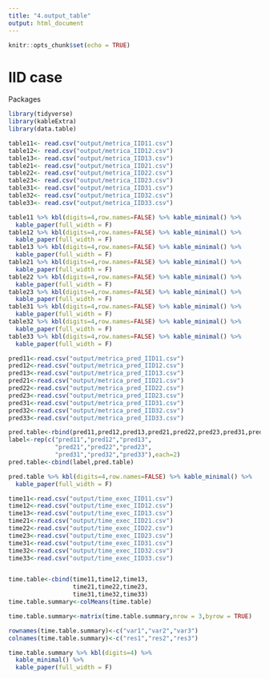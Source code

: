 ```yaml
---
title: "4.output_table"
output: html_document
---
```


```r
knitr::opts_chunk$set(echo = TRUE)
```

# IID case

Packages

```r
library(tidyverse)
library(kableExtra)
library(data.table)
```

```r
table11<- read.csv("output/metrica_IID11.csv")
table12<- read.csv("output/metrica_IID12.csv")
table13<- read.csv("output/metrica_IID13.csv")
table21<- read.csv("output/metrica_IID21.csv")
table22<- read.csv("output/metrica_IID22.csv")
table23<- read.csv("output/metrica_IID23.csv")
table31<- read.csv("output/metrica_IID31.csv")
table32<- read.csv("output/metrica_IID32.csv")
table33<- read.csv("output/metrica_IID33.csv")
```

```r
table11 %>% kbl(digits=4,row.names=FALSE) %>% kable_minimal() %>%
  kable_paper(full_width = F)
table12 %>% kbl(digits=4,row.names=FALSE) %>% kable_minimal() %>%
  kable_paper(full_width = F)
table13 %>% kbl(digits=4,row.names=FALSE) %>% kable_minimal() %>%
  kable_paper(full_width = F)
table21 %>% kbl(digits=4,row.names=FALSE) %>% kable_minimal() %>%
  kable_paper(full_width = F)
table22 %>% kbl(digits=4,row.names=FALSE) %>% kable_minimal() %>%
  kable_paper(full_width = F)
table23 %>% kbl(digits=4,row.names=FALSE) %>% kable_minimal() %>%
  kable_paper(full_width = F)
table31 %>% kbl(digits=4,row.names=FALSE) %>% kable_minimal() %>%
  kable_paper(full_width = F)
table32 %>% kbl(digits=4,row.names=FALSE) %>% kable_minimal() %>%
  kable_paper(full_width = F)
table33 %>% kbl(digits=4,row.names=FALSE) %>% kable_minimal() %>%
  kable_paper(full_width = F)
```


```r
pred11<-read.csv("output/metrica_pred_IID11.csv")
pred12<-read.csv("output/metrica_pred_IID12.csv")
pred13<-read.csv("output/metrica_pred_IID13.csv")
pred21<-read.csv("output/metrica_pred_IID21.csv")
pred22<-read.csv("output/metrica_pred_IID22.csv")
pred23<-read.csv("output/metrica_pred_IID23.csv")
pred31<-read.csv("output/metrica_pred_IID31.csv")
pred32<-read.csv("output/metrica_pred_IID32.csv")
pred33<-read.csv("output/metrica_pred_IID33.csv")
```


```r
pred.table<-rbind(pred11,pred12,pred13,pred21,pred22,pred23,pred31,pred32,pred33)
label<-rep(c("pred11","pred12","pred13",
             "pred21","pred22","pred23",
             "pred31","pred32","pred33"),each=2)
pred.table<-cbind(label,pred.table)

pred.table %>% kbl(digits=4,row.names=FALSE) %>% kable_minimal() %>%
  kable_paper(full_width = F)
```


```r
time11<-read.csv("output/time_exec_IID11.csv")
time12<-read.csv("output/time_exec_IID12.csv")
time13<-read.csv("output/time_exec_IID13.csv")
time21<-read.csv("output/time_exec_IID21.csv")
time22<-read.csv("output/time_exec_IID22.csv")
time23<-read.csv("output/time_exec_IID23.csv")
time31<-read.csv("output/time_exec_IID31.csv")
time32<-read.csv("output/time_exec_IID32.csv")
time33<-read.csv("output/time_exec_IID33.csv")


time.table<-cbind(time11,time12,time13,
                  time21,time22,time23,
                  time31,time32,time33)
time.table.summary<-colMeans(time.table)

time.table.summary<-matrix(time.table.summary,nrow = 3,byrow = TRUE)

rownames(time.table.summary)<-c("var1","var2","var3")
colnames(time.table.summary)<-c("res1","res2","res3")

time.table.summary %>% kbl(digits=4) %>%
  kable_minimal() %>%
  kable_paper(full_width = F)
```


